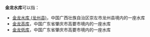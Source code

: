 '''金龙水库'''可以指：

*[[金龙水库_(龙州县)|金龙水库 (龙州县)]]，中国广西壮族自治区崇左市龙州县境内的一座水库
*[[金龙高库|金龙高库]]，中国广东省肇庆市高要市境内的一座水库
*[[金龙低库|金龙低库]]，中国广东省肇庆市高要市境内的一座水库

{{Disambig|Cat=四字消歧义}}